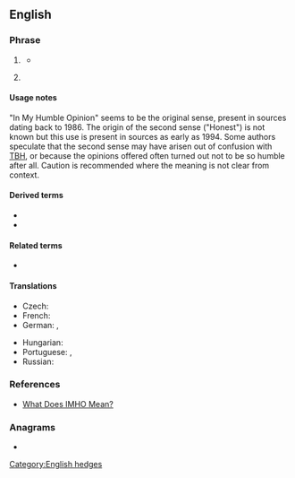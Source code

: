 ==English==

===Phrase===
{{en-phrase}}

# {{lb|en|Internet}} {{initialism of|en|[[in my honest opinion]]}}
#* {{quote-newsgroup|en|author=Helen Gerald|date=1995-04-27|title=Re: Liz Hurley|newsgroup=rec.arts.tv.uk|id=1bd766f1e95e31fd|url=http://groups.google.com/group/rec.arts.tv.uk/msg/1bd766f1e95e31fd|passage='''IMHO''' she just devalues the rest of us who want to be judged by what we do and what we are, not how we look and who we discuss Uganda with.}}
# {{lb|en|Internet}} {{initialism of|en|[[in my humble opinion]]}}

====Usage notes====
"In My Humble Opinion" seems to be the original sense, present in sources dating back to 1986. The origin of the second sense ("Honest") is not known but this use is present in sources as early as 1994. Some authors speculate that the second sense may have arisen out of confusion with [[TBH]], or because the opinions offered often turned out not to be so humble after all. Caution is recommended where the meaning is not clear from context.

====Derived terms====
* {{l|en|IMNAAHO}}
* {{l|en|IMNSHO}}

====Related terms====
* {{l|en|IMO}}

====Translations====
{{trans-top|in my humble opinion}}
* Czech: {{t|cs|DMSN}}
* French: {{t+|fr|àmha}}
* German: {{t|de|mbMn}}, {{t+|de|mMn}}
{{trans-mid}}
* Hungarian: {{t|hu|szvsz}}
* Portuguese: {{t+|pt|EMHO|}}, {{t+|pt|NMHO}}
* Russian: {{t|ru|по моему скромному мнению}}
{{trans-bottom}}

===References===
* [https://www.freep.com/story/news/nation/2018/05/03/what-does-imho-mean/576230002/ What Does IMHO Mean?]

===Anagrams===
* {{anagrams|en|a=himo|Miho|OHIM}}

[[Category:English hedges]]